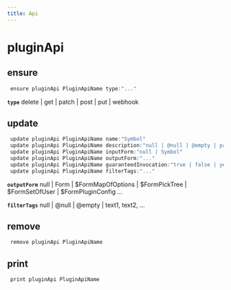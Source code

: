 ```yaml
---
title: Api
---
```


# pluginApi

## ensure

```js filename="Terminal" copy
 ensure pluginApi PluginApiName type:"..."
```

**`type`**
delete | get | patch | post | put | webhook


## update

```js filename="Terminal" copy
 update pluginApi PluginApiName name:"Symbol"
 update pluginApi PluginApiName description:"null | @null | @empty | paragraph"
 update pluginApi PluginApiName inputForm:"null | Symbol"
 update pluginApi PluginApiName outputForm:"..."
 update pluginApi PluginApiName guaranteedInvocation:"true | false | yes | no"
 update pluginApi PluginApiName filterTags:"..."
```

**`outputForm`**
null | Form | $FormMapOfOptions | $FormPickTree | $FormSetOfUser | $FormPluginConfig ...

**`filterTags`**
null | @null | @empty | text1, text2, ...


## remove

```js filename="Terminal" copy
 remove pluginApi PluginApiName
```


## print

```js filename="Terminal" copy
 print pluginApi PluginApiName
```



